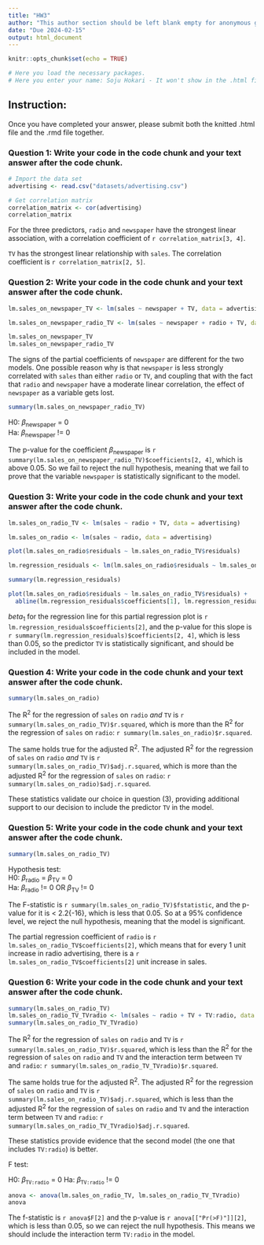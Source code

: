 ```yaml
---
title: "HW3"
author: "This author section should be left blank empty for anonymous grading"
date: "Due 2024-02-15"
output: html_document
---
```


```r
knitr::opts_chunk$set(echo = TRUE)

# Here you load the necessary packages.
# Here you enter your name: Soju Hokari - It won't show in the .html file but show in the .rmd file.
```

## Instruction: 
Once you have completed your answer, please submit both the knitted .html file and the .rmd file together.

### Question 1: Write your code in the code chunk and your text answer after the code chunk.

```r
# Import the data set
advertising <- read.csv("datasets/advertising.csv")

# Get correlation matrix
correlation_matrix <- cor(advertising)
correlation_matrix
```

For the three predictors, `radio` and `newspaper` have the strongest linear association, with a correlation coefficient of `r correlation_matrix[3, 4]`.

`TV` has the strongest linear relationship with `sales`. The correlation coefficient is `r correlation_matrix[2, 5]`.

### Question 2: Write your code in the code chunk and your text answer after the code chunk.

```r
lm.sales_on_newspaper_TV <- lm(sales ~ newspaper + TV, data = advertising)

lm.sales_on_newspaper_radio_TV <- lm(sales ~ newspaper + radio + TV, data = advertising)

lm.sales_on_newspaper_TV
lm.sales_on_newspaper_radio_TV
```

The signs of the partial coefficients of `newspaper` are different for the two models. One possible reason why is that `newspaper` is less strongly correlated with `sales` than either `radio` or `TV`, and coupling that with the fact that `radio` and `newspaper` have a moderate linear correlation, the effect of `newspaper` as a variable gets lost.

```r
summary(lm.sales_on_newspaper_radio_TV)
```

H0: $\beta$~newspaper~  = 0   
Ha: $\beta$~newspaper~  != 0

The p-value for the coefficient $\beta$~newspaper~ is `r summary(lm.sales_on_newspaper_radio_TV)$coefficients[2, 4]`, which is above 0.05. So we fail to reject the null hypothesis, meaning that we fail to prove that the variable `newspaper` is statistically significant to the model.


### Question 3: Write your code in the code chunk and your text answer after the code chunk.

```r
lm.sales_on_radio_TV <- lm(sales ~ radio + TV, data = advertising)

lm.sales_on_radio <- lm(sales ~ radio, data = advertising)

plot(lm.sales_on_radio$residuals ~ lm.sales_on_radio_TV$residuals)

lm.regression_residuals <- lm(lm.sales_on_radio$residuals ~ lm.sales_on_radio_TV$residuals)

summary(lm.regression_residuals)

plot(lm.sales_on_radio$residuals ~ lm.sales_on_radio_TV$residuals) +
  abline(lm.regression_residuals$coefficients[1], lm.regression_residuals$coefficients[2])
```

$beta$~1~ for the regression line for this partial regression plot is `r lm.regression_residuals$coefficients[2]`, and the p-value for this slope is `r summary(lm.regression_residuals)$coefficients[2, 4]`, which is less than 0.05, so the predictor `TV` is statistically significant, and should be included in the model.

### Question 4: Write your code in the code chunk and your text answer after the code chunk. 

```r
summary(lm.sales_on_radio)
```

The R^2^ for the regression of `sales` on `radio` *and* `TV` is `r summary(lm.sales_on_radio_TV)$r.squared`, which is more than the R^2^ for the regression of `sales` on `radio`: `r summary(lm.sales_on_radio)$r.squared`.

The same holds true for the adjusted R^2^. The adjusted R^2^ for the regression of `sales` on `radio` *and* `TV` is `r summary(lm.sales_on_radio_TV)$adj.r.squared`, which is more than the adjusted R^2^ for the regression of `sales` on `radio`: `r summary(lm.sales_on_radio)$adj.r.squared`.

These statistics validate our choice in question (3), providing additional support to our decision to include the predictor `TV` in the model.

### Question 5: Write your code in the code chunk and your text answer after the code chunk.

```r
summary(lm.sales_on_radio_TV)
```

Hypothesis test:   
H0: $\beta$~radio~ = $\beta$~TV~ = 0   
Ha: $\beta$~radio~ != 0 OR $\beta$~TV~ != 0

The F-statistic is `r summary(lm.sales_on_radio_TV)$fstatistic`, and the p-value for it is < 2.2{-16}, which is less that 0.05. So at a 95% confidence level, we reject the null hypothesis, meaning that the model is significant.

The partial regression coefficient of `radio` is `r lm.sales_on_radio_TV$coefficients[2]`, which means that for every 1 unit increase in radio advertising, there is a `r lm.sales_on_radio_TV$coefficients[2]` unit increase in sales.

### Question 6: Write your code in the code chunk and your text answer after the code chunk.

```r
summary(lm.sales_on_radio_TV)
lm.sales_on_radio_TV_TVradio <- lm(sales ~ radio + TV + TV:radio, data = advertising)
summary(lm.sales_on_radio_TV_TVradio)
```

The R^2^ for the regression of `sales` on `radio` and `TV` is `r summary(lm.sales_on_radio_TV)$r.squared`, which is less than the R^2^ for the regression of `sales` on `radio` and `TV` and the interaction term between `TV` and `radio`: `r summary(lm.sales_on_radio_TV_TVradio)$r.squared`.

The same holds true for the adjusted R^2^. The adjusted R^2^ for the regression of `sales` on `radio` and `TV` is `r summary(lm.sales_on_radio_TV)$adj.r.squared`, which is less than the adjusted R^2^ for the regression of `sales` on `radio` and `TV` and the interaction term between `TV` and `radio`: `r summary(lm.sales_on_radio_TV_TVradio)$adj.r.squared`.

These statistics provide evidence that the second model (the one that includes `TV:radio`) is better.

F test:

H0: $\beta$~`TV:radio`~ = 0
Ha: $\beta$~`TV:radio`~ != 0

```r
anova <- anova(lm.sales_on_radio_TV, lm.sales_on_radio_TV_TVradio)
anova
```

The f-statistic is `r anova$F[2]` and the p-value is `r anova[["Pr(>F)"]][2]`, which is less than 0.05, so we can reject the null hypothesis. This means we should include the interaction term `TV:radio` in the model.

